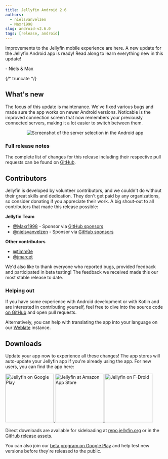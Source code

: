 ```yaml
---
title: Jellyfin Android 2.6
authors:
  - nielsvanvelzen
  - Maxr1998
slug: android-v2.6.0
tags: [release, android]
---
```


Improvements to the Jellyfin mobile experience are here. A new update for the Jellyfin Android app is ready! Read along to learn everything
new in this update!

\- Niels & Max

{/* truncate */}

## What's new

The focus of this update is maintenance. We've fixed various bugs and made sure the app works on newer Android versions. Noticable is the
improved connection screen that now remembers your previously connected servers, making it a lot easier to switch between them.

<center>
  <img
    src={require('./server-selection.png').default}
    alt='Screenshot of the server selection in the Android app'
    style={{ maxHeight: '600px' }}
  />
</center>

### Full release notes

The complete list of changes for this release including their respective pull requests can be found on
[GitHub](https://github.com/jellyfin/jellyfin-android/releases/tag/v2.6.0).

## Contributors

Jellyfin is developed by volunteer contributors, and we couldn't do without their great skills and dedication. They don't get paid by any
organizations, so consider donating if you appreciate their work. A big shout-out to all contributors that made this release possible:

**Jellyfin Team**

- [@Maxr1998](https://github.com/Maxr1998) - Sponsor via [GitHub sponsors](https://github.com/sponsors/Maxr1998)
- [@nielsvanvelzen](https://github.com/nielsvanvelzen) - Sponsor via [GitHub sponsors](https://github.com/sponsors/nielsvanvelzen)

**Other contributors**

- [@timm0e](https://github.com/timm0e)
- [@jmarcet](https://github.com/jmarcet)

We'd also like to thank everyone who reported bugs, provided feedback and participated in beta testing! The feedback we received made this
our most stable release to date.

### Helping out

If you have some experience with Android development or with Kotlin and are interested in contributing yourself, feel free to dive into the
source code [on GitHub](https://github.com/jellyfin/jellyfin-android) and open pull requests.

Alternatively, you can help with translating the app into your language on our
[Weblate](https://translate.jellyfin.org/engage/jellyfin-android/) instance.

## Downloads

Update your app now to experience all these changes! The app stores will auto-update your Jellyfin app if you're already using the app. For
new users, you can find the app here:

<a className='margin-right--md' href='https://play.google.com/store/apps/details?id=org.jellyfin.mobile'>
  <img width='153' alt='Jellyfin on Google Play' src='/images/store-icons/google-play.png' />
</a>

<a className='margin-right--md' href='https://www.amazon.com/gp/product/B081RFTTQ9'>
  <img width='153' alt='Jellyfin at Amazon App Store' src='/images/store-icons/amazon.png' />
</a>

<a href='https://f-droid.org/en/packages/org.jellyfin.mobile/'>
  <img width='153' alt='Jellyfin on F-Droid' src='/images/store-icons/fdroid.png' />
</a>

Direct downloads are available for sideloading at [repo.jellyfin.org](https://repo.jellyfin.org/releases/client/android/)
or in the [GitHub release assets](https://github.com/jellyfin/jellyfin-android/releases/tag/v2.6.0).

You can also join our [beta program on Google Play](https://play.google.com/apps/testing/org.jellyfin.mobile) and help test new versions
before they're released to the public.
